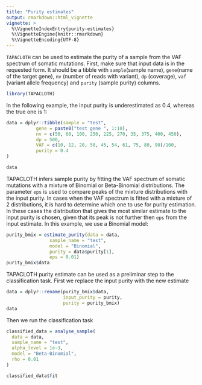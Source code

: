 ```yaml
---
title: "Purity estimates"
output: rmarkdown::html_vignette
vignette: >
  %\VignetteIndexEntry{purity-estimates}
  %\VignetteEngine{knitr::rmarkdown}
  %\VignetteEncoding{UTF-8}
---
```

`TAPACLOTH` can be used to estimate the purity of a sample from the VAF spectrum 
of somatic mutations.
First, make sure that input data is in the requested form. It should be a tibble
with `sample`(sample name), `gene`(name of the target gene), `nv` (number of reads
with variant), `dp` (coverage), `vaf` (variant allele frequency) and `purity`
(sample purity) columns. 

```r
library(TAPACLOTH)
```


In the following example, the input purity is underestimated as 0.4, whereas the
true one is 1:

```r
data = dplyr::tibble(sample = "test",
           gene = paste0("test gene ", 1:10),
           nv = c(50, 60, 100, 250, 225, 270, 35, 375, 400, 450),
           dp = 500,
           VAF = c(10, 12, 20, 50, 45, 54, 61, 75, 80, 90)/100,
           purity = 0.4
)

data
```

TAPACLOTH infers sample purity by fitting the VAF spectrum of somatic mutations
with a mixture of Binomial or Beta-Binomial distributions. The parameter `eps` 
is used to compare peaks of the mixture distributions with
the input purity. In cases when the VAF spectrum is fitted with a mixture of 2
distributions, it is hard to determine which one to use for purity estimation. In
these cases the distribution that gives the most similar estimate to the input purity is
chosen, given that its peak is not further then `eps` from the input estimate.
In this example, we use a Binomial model:

```r
purity_bmix = estimate_purity(data = data,
                sample_name = "test",
                model = "Binomial",
                purity = data$purity[1],
                eps = 0.01)
purity_bmix$data
```

TAPACLOTH purity estimate can be used as a preliminar step to the classification
task. First we replace the input purity with the new estimate

```r
data = dplyr::rename(purity_bmix$data, 
                     input_purity = purity, 
                     purity = purity_bmix) 
data
```
Then we run the classification task
```r
classified_data = analyse_sample(
  data = data,
  sample_name = "test",
  alpha_level = 1e-3,
  model = "Beta-Binomial",
  rho = 0.01
)

classified_data$fit
```
